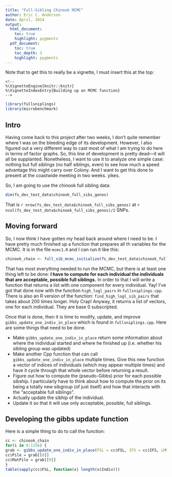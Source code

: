 ```yaml
---
title: "Full-Sibling Chinook MCMC"
author: Eric C. Anderson
date: April, 2014
output: 
  html_document:
    toc: true
    highlight: pygments
  pdf_document:
    toc: true
    toc_depth: 3
    highlight: pygments
---
```


Note that to get this to really be a vignette, I must insert this at the top:
```
<!--
%\VignetteEngine{knitr::knitr}
%\VignetteIndexEntry{Building up an MCMC function}
-->
```

```r
library(fullsniplings)
library(microbenchmark)
```

## Intro
Having come back to this project after two weeks, I don't quite remember where I was on the bleeding edge of its development.  However, I also figured out a very different way to cast most of what I am trying to do here in terms of factor graphs.  So, this line of development is pretty dead---it will all be supplanted.  Nonetheless, I want to use it to analyze one simple case: nothing but full siblings (no half siblings, even) to see how much a speed advantage this might carry over Colony.  And I want to get this done to present at the coastwide meeting in two weeks.  yikes.

So, I am going to use the chinook full sibling data:
```r
dim(fs_dev_test_data$chinook_full_sibs_genos)
```
That is `r nrow(fs_dev_test_data$chinook_full_sibs_genos)` at `r ncol(fs_dev_test_data$chinook_full_sibs_genos)/2` SNPs.

## Moving forward
So, I now think I have gotten my head back around where I need to be.  I have pretty much finished up a function that prepares all th variables for the MCMC.  It is in the file `mcmc1.R` and I can run it like this:
```r
chinook_chain <- full_sib_mcmc_initialize(fs_dev_test_data$chinook_full_sibs_genos, mu = 0.005)
```

That has most everything needed to run the MCMC, but there is at least one thing left to be done:
**I have to compute for each individual the individuals that are acceptable, possible full siblings.**  In order to that I will write a function that returns a list with one component for every individual. Yay! I've got that done now with the function `high_logl_pairs` in `fullsniplings.cpp`.  There is also an R version of the function: `find_high_logl_sib_pairs` that takes about 200 times longer.  Holy Crap!  Anyway, it returns a list of vectors, one for each individual.  They are base 0 subscripted. 

Once that is done, then it is time to modify, update, and improve `gibbs_update_one_indiv_in_place` which is found in `fullsniplings.cpp`.  Here are some things that need to be done.

- Make `gibbs_update_one_indiv_in_place` return some information about where the individual started and where he finished up (i.e. whether his sibling group was updated)
- Make another Cpp function that can call `gibbs_update_one_indiv_in_place` multiple times.  Give this new function a vector of indices of individuals (which may appear multiple times) and have it cycle through that whole vector before returning a result.
- Figure out how to compute the (pseudo-Gibbs) prior for each possible sibship. I particularly have to think about how to compute the prior on its being a totally new sibgroup (of just itself) and how that interacts with the "acceptable full siblings".
- Actually update the sibhip of the individual.
- Update it so that it will use only acceptable, possible, full siblings.


## Developing the gibbs update function
Here is a simple thing to do to call the function:
```r
cc <- chinook_chain
for(i in 0:1156) {
grab <- gibbs_update_one_indiv_in_place(FSL = cc$FSL, IFS = cc$IFS, LMMI = cc$LMMI, LMMFS = cc$LMMFS, PMMFS = cc$PMMFS, KidProngs = cc$KidProngs, Pile = cc$Pile, MatPile = cc$MatPile, AFSL = cc$AFSL, Gfreqs = cc$Gfreqs, UPG = cc$UPG, TP = cc$TP, IndLiks = cc$IndLiks, Ind = i)
cc$Pile = grab[[8]]
cc$MatPile = grab[[9]]
}
table(sapply(cc$FSL, function(x) length(x$Indiv)))
```

